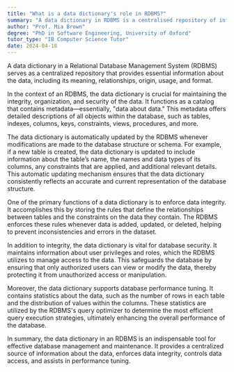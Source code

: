 ```yaml
---
title: "What is a data dictionary's role in RDBMS?"
summary: "A data dictionary in RDBMS is a centralised repository of information about data such as meaning, relationships, origin, usage and format."
author: "Prof. Mia Brown"
degree: "PhD in Software Engineering, University of Oxford"
tutor_type: "IB Computer Science Tutor"
date: 2024-04-18
---
```


A data dictionary in a Relational Database Management System (RDBMS) serves as a centralized repository that provides essential information about the data, including its meaning, relationships, origin, usage, and format.

In the context of an RDBMS, the data dictionary is crucial for maintaining the integrity, organization, and security of the data. It functions as a catalog that contains metadata—essentially, "data about data." This metadata offers detailed descriptions of all objects within the database, such as tables, indexes, columns, keys, constraints, views, procedures, and more.

The data dictionary is automatically updated by the RDBMS whenever modifications are made to the database structure or schema. For example, if a new table is created, the data dictionary is updated to include information about the table’s name, the names and data types of its columns, any constraints that are applied, and additional relevant details. This automatic updating mechanism ensures that the data dictionary consistently reflects an accurate and current representation of the database structure.

One of the primary functions of a data dictionary is to enforce data integrity. It accomplishes this by storing the rules that define the relationships between tables and the constraints on the data they contain. The RDBMS enforces these rules whenever data is added, updated, or deleted, helping to prevent inconsistencies and errors in the dataset.

In addition to integrity, the data dictionary is vital for database security. It maintains information about user privileges and roles, which the RDBMS utilizes to manage access to the data. This safeguards the database by ensuring that only authorized users can view or modify the data, thereby protecting it from unauthorized access or manipulation.

Moreover, the data dictionary supports database performance tuning. It contains statistics about the data, such as the number of rows in each table and the distribution of values within the columns. These statistics are utilized by the RDBMS's query optimizer to determine the most efficient query execution strategies, ultimately enhancing the overall performance of the database.

In summary, the data dictionary in an RDBMS is an indispensable tool for effective database management and maintenance. It provides a centralized source of information about the data, enforces data integrity, controls data access, and assists in performance tuning.
    
